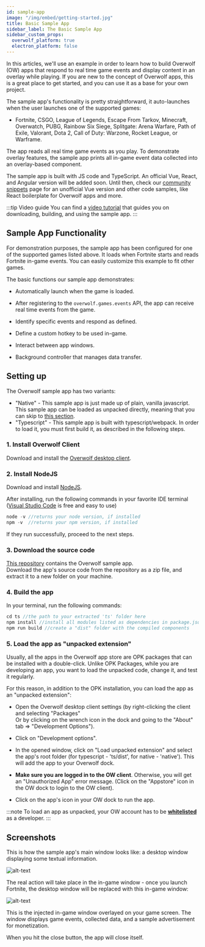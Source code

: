 ```yaml
---
id: sample-app
image: "/img/embed/getting-started.jpg"
title: Basic Sample App
sidebar_label: The Basic Sample App
sidebar_custom_props:
  overwolf_platform: true
  electron_platform: false
---
```


In this articles, we'll use an example in order to learn how to build Overwolf (OW) apps that respond to real time game events and display content in an overlay while playing. If you are new to the concept of Overwolf apps, this is a great place to get started, and you can use it as a base for your own project.

The sample app's functionality is pretty straightforward, it auto-launches when the user launches one of the supported games: 
* Fortnite, CSGO, League of Legends, Escape From Tarkov, Minecraft, Overwatch, PUBG, Rainbow Six Siege, Splitgate: Arena Warfare, Path of Exile, Valorant, Dota 2, Call of Duty: Warzone, Rocket League, or Warframe.

The app reads all real time game events as you play. To demonstrate overlay features, the sample app prints all in-game event data collected into an overlay-based component.

The sample app is built with JS code and TypeScript. An official Vue, React, and Angular version will be added soon. Until then, check our [community snippets](/topics/community-help/snippets) page for an unofficial Vue version and other code samples, like React boilerplate for Overwolf apps and more.

:::tip Video guide
You can find a [video tutorial](/topics/community-help/creators-content#video-tutorials) that guides you on downloading, building, and using the sample app.
:::

## Sample App Functionality

For demonstration purposes, the sample app has been configured for one of the supported games listed above. It loads when Fortnite starts and reads Fortnite in-game events. You can easily customize this example to fit other games.

The basic functions our sample app demonstrates:

* Automatically launch when the game is loaded.

* After registering to the `overwolf.games.events` API, the app can receive real time events from the game.

* Identify specific events and respond as defined.

* Define a custom hotkey to be used in-game.

* Interact between app windows.

* Background controller that manages data transfer.

## Setting up

The Overwolf sample app has two variants:
- "Native" - This sample app is just made up of plain, vanilla javascript. This sample app can be loaded as unpacked directly, meaning that you can skip to [this section](#5-load-the-app-as-unpacked-extension).
- "Typescript" - This sample app is built with typescript/webpack. In order to load it, you must first build it, as described in the following steps.

### 1. Install Overwolf Client

Download and install the [Overwolf desktop client](https://download.overwolf.com/install/Download).

### 2. Install NodeJS

Download and install [NodeJS](https://nodejs.org/).  

After installing, run the following commands in your favorite IDE terminal ([Visual Studio Code](https://code.visualstudio.com/) is free and easy to use)

```js
node -v //returns your node version, if installed
npm -v  //returns your npm version, if installed
```

If they run successfully, proceed to the next steps.

### 3. Download the source code

[This repository](https://github.com/overwolf/sample-app/) contains the Overwolf sample app.  
Download the app's source code from the repository as a zip file, and extract it to a new folder on your machine.

### 4. Build the app

In your terminal, run the following commands:

```js
cd ts //the path to your extracted 'ts' folder here
npm install //install all modules listed as dependencies in package.json
npm run build //create a "dist" folder with the compiled components
```

### 5. Load the app as "unpacked extension"

Usually, all the apps in the Overwolf app store are OPK packages that can be installed with a double-click.
Unlike OPK Packages, while you are developing an app, you want to load the unpacked code, change it, and test it regularly.  

For this reason, in addition to the OPK installation, you can load the app as an "unpacked extension":

* Open the Overwolf desktop client settings (by right-clicking the client and selecting "Packages"  
  Or by clicking on the wrench icon in the dock and going to the "About" tab => "Development Options").

* Click on "Development options".

* In the opened window, click on "Load unpacked extension" and select the app's root folder (for typescript - 'ts/dist', for native - 'native').
  This will add the app to your Overwolf dock.  
  
* **Make sure you are logged in to the OW client**. Otherwise, you will get an "Unauthorized App" error message. (Click on the "Appstore" icon in the OW dock to login to the OW client).

* Click on the app's icon in your OW dock to run the app.

:::note
To load an app as unpacked, your OW account has to be **[whitelisted](../getting-started/sdk-introduction#whitelist-as-a-developer)** as a developer.
:::

## Screenshots

This is how the sample app's main window looks like: a desktop window displaying some textual information.

![alt-text](/assets/sample-app/desktop-window.png)

The real action will take place in the in-game window - once you launch Fortnite, the desktop window will be replaced with this in-game window:

![alt-text](/assets/sample-app/in-game-window.png)

This is the injected in-game window overlayed on your game screen.  The window displays game events, collected data, and a sample advertisement for monetization.


When you hit the close button, the app will close itself.

